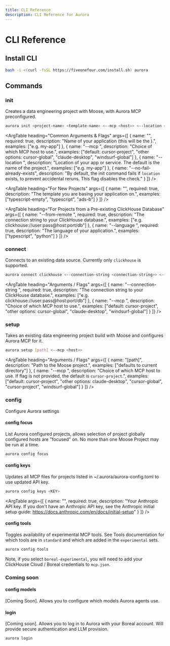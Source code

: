 ```yaml
---
title: CLI Reference
description: CLI Reference for Aurora
---
```



# CLI Reference

## Install CLI

```bash filename="Terminal" copy
bash -i <(curl -fsSL https://fiveonefour.com/install.sh) aurora
```

## Commands

### init

Creates a data engineering project with Moose, with Aurora MCP preconfigured.

```bash filename="Terminal" copy
aurora init <project-name> <template-name> <--mcp <host>> <--location <location>> 
```

<ArgTable
  heading="Common Arguments & Flags"
  args={[
    {
      name: "<name>",
      required: true,
      description: "Name of your application (this will be the <project-name>).",
      examples: ["e.g. my-app"]
    },
    {
      name: "--mcp <host>",
      description: "Choice of which MCP host to use.",
      examples: ["default: cursor-project", "other options: cursor-global", "claude-desktop", "windsurf-global"]
    },
    {
      name: "--location <location>",
      description: "Location of your app or service. The default is the name of the project.",
      examples: ["e.g. my-app"]
    },
    {
      name: "--no-fail-already-exists",
      description: "By default, the init command fails if `location` exists, to prevent accidental reruns. This flag disables the check."
    }
  ]}
/>


<ArgTable
  heading="For New Projects"
  args={[
    {
      name: "<template-name>",
      required: true,
      description: "The template you are basing your application on.",
      examples: ["typescript-empty", "typescript", "ads-b"]
    }
  ]}
/> 

<ArgTable
  heading="For Projects from a Pre-existing ClickHouse Database"
  args={[
    {
      name: "--from-remote <connection-string>",
      required: true,
      description: "The connection string to your ClickHouse database.",
      examples: ["e.g. clickhouse://user:pass@host:port/db"]
    },
    {
      name: "--language <language>",
      required: true,
      description: "The language of your application.",
      examples: ["typescript", "python"]
    }
  ]}
/>

### connect

Connects to an existing data source. Currently only `clickhouse` is supported.

```bash filename="Terminal" copy
aurora connect clickhouse <--connection-string <connection-string>> <--mcp <claude-desktop>>
```

<ArgTable
  heading="Arguments / Flags"
  args={[
    {
      name: "--connection-string <connection-string>",
      required: true,
      description: "The connection string to your ClickHouse database.",
      examples: ["e.g. clickhouse://user:pass@host:port/db"]
    },
    {
      name: "--mcp <host>",
      description: "Choice of which MCP host to use.",
      examples: ["default: cursor-project", "other options: cursor-global", "claude-desktop", "windsurf-global"]
    }
  ]}
/>

### setup

Takes an existing data engineering project build with Moose and configures Aurora MCP for it.

```bash filename="Terminal" copy
aurora setup [path] <--mcp <host>>
```

<ArgTable
  heading="Arguments / Flags"
  args={[
    {
      name: "[path]",
      description: "Path to the Moose project.",
      examples: ["defaults to current directory"]
    },
    {
      name: "--mcp <host>",
      description: "Choice of which MCP host to use. If flag is not provided, the default is `cursor-project`.",
      examples: ["default: cursor-project", "other options: claude-desktop", "cursor-global", "cursor-project", "windsurf-global"]
    }
  ]}
/>

### config

Configure Aurora settings

#### config focus

List Aurora configured projects, allows selection of project globally configured hosts are "focused" on. No more than one Moose Project may be run at a time.

```bash filename="Terminal" copy
aurora config focus
```

#### config keys

Updates all MCP files for projects listed in ~/.aurora/aurora-config.toml to use updated API key.

```bash filename="Terminal" copy
aurora config keys <KEY>
```

<ArgTable
  args={[
    {
      name: "<KEY>",
      required: true,
      description: "Your Anthropic API key. If you don't have an Anthropic API key, see the Anthropic initial setup guide: https://docs.anthropic.com/en/docs/initial-setup"
    }
  ]}
/>

#### config tools

Toggles availability of experimental MCP tools. See Tools documentation for which tools are in `standard` and which are added in the `experimental` sets.

```bash filename="Terminal" copy
aurora config tools
```

Note, if you select `boreal-experimental`, you will need to add your ClickHouse Cloud / Boreal credentials to `mcp.json`.

### Coming soon

#### config models

[Coming Soon]. Allows you to configure which models Aurora agents use.

#### login

[Coming soon]. Allows you to log in to Aurora with your Boreal account. Will provide secure authentication and LLM provision.

```bash filename="Terminal" copy
aurora login
```
